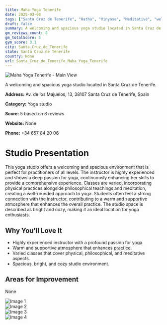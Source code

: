 ```yaml
---
title: Maha Yoga Tenerife
date: 2025-03-08
tags: ["Santa Cruz de Tenerife", "Hatha", "Vinyasa", "Meditative", "welcoming", "cozy", "Santa Cruz de Tenerife"]  
draft: false
summary: A welcoming and spacious yoga studio located in Santa Cruz de Tenerife.
gm_reviews_count: 8
gm_totalScore: 5
gym_score: 3.1
city: Santa_Cruz_de_Tenerife
state: Santa Cruz de Tenerife
country: None
url: Santa_Cruz_de_Tenerife_Maha_Yoga_Tenerife
---
```


<div className="aspect-[16/9] relative my-8">
  <img 
    src="https://lh5.googleusercontent.com/p/AF1QipNTpj2Rb9XOm1A8XX26_zdMKgG4SYXwlWAd5MDd=w1920-h1080-k-no"
    alt="Maha Yoga Tenerife - Main View"
    className="object-cover absolute inset-0 w-full h-full rounded-lg"
  />
</div>

A welcoming and spacious yoga studio located in Santa Cruz de Tenerife.

**Address:** Av. de los Majuelos, 13, 38107 Santa Cruz de Tenerife, Spain

**Category:** Yoga studio

**Score:** 5 based on 8 reviews

**Website:** None

**Phone:** +34 657 84 20 06

# Studio Presentation

This yoga studio offers a welcoming and spacious environment that is perfect for practitioners of all levels. The instructor is highly experienced and shows a deep passion for yoga, continuously enhancing her skills to provide a comprehensive experience. Classes are varied, incorporating physical practices alongside philosophical teachings and meditation, creating a well-rounded approach to yoga. Students often feel a strong connection with the instructor, contributing to a warm and supportive atmosphere that enhances the overall practice. The studio space is described as bright and cozy, making it an ideal location for yoga enthusiasts.



## Why You'll Love It

- Highly experienced instructor with a profound passion for yoga.
- Warm and supportive atmosphere that enhances practice.
- Varied classes that cover physical, philosophical, and meditative aspects.
- Spacious, bright, and cozy studio environment.

## Areas for Improvement

None

<div className="grid grid-cols-1 xl:grid-cols-2 gap-4 my-8">
<div className="aspect-[4/3] relative"><img src="https://lh3.googleusercontent.com/p/AF1QipPoOo8xhMcDGn8CKVrfBzLssh1mO1jeHquflDNc=w1920-h1080-k-no" alt="Image 1" className="object-cover absolute inset-0 w-full h-full rounded-lg" /></div>
<div className="aspect-[4/3] relative"><img src="https://lh5.googleusercontent.com/p/AF1QipM3AWXrrxbxK7VRrGyDYH0pWjFXce6lyy6ODHC8=w1920-h1080-k-no" alt="Image 2" className="object-cover absolute inset-0 w-full h-full rounded-lg" /></div>
<div className="aspect-[4/3] relative"><img src="https://lh5.googleusercontent.com/p/AF1QipNwtegwW0ym1UokYwlsOuKuGRi4A0MvpZtBgFjv=w1920-h1080-k-no" alt="Image 3" className="object-cover absolute inset-0 w-full h-full rounded-lg" /></div>
<div className="aspect-[4/3] relative"><img src="https://lh5.googleusercontent.com/p/AF1QipOXVOkXFEezJTeldsRItE-8OrSXcAGzevm-jRL_=w1920-h1080-k-no" alt="Image 4" className="object-cover absolute inset-0 w-full h-full rounded-lg" /></div>
</div>
